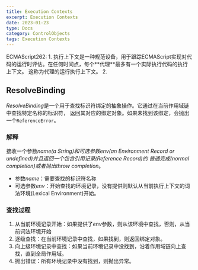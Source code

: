 ```yaml
---
title: Execution Contexts
excerpt: Execution Contexts
date: 2023-01-23
type: Docs
category: ControlObjects
tags: Execution Contexts
---
```

<Note>
 ECMAScript262:
 1. 执行上下文是一种规范设备，用于跟踪ECMAScript实现对代码的运行时评估。在任何时间点，每个**代理**最多有一个实际执行代码的执行上下文。
 这称为代理的运行执行上下文。
 2.
</Note>



## ResolveBinding

*ResolveBinding*是一个用于查找标识符绑定的抽象操作。它通过在当前作用域链中查找特定名称的标识符，
返回其对应的绑定对象。如果未找到该绑定，会抛出一个`ReferenceError`。

### 解释

接收一个参数*name(a String)*和可选参数*env(an Environment Record or undefined)*并且返回一个包含引用记录(*Reference Record*)的
普通完成(*normal completion*)或者抛出*throw completion*。

- 参数*name*：需要查找的标识符名称
- 可选参数*env*：开始查找的环境记录，没有提供则默认从当前执行上下文的词法环境(Lexical Environment)开始。

### 查找过程

1. 从当前环境记录开始：如果提供了*env*参数，则从该环境中查找，否则，从当前词法环境开始
2. 逐级查找：在当前环境记录中查找，如果找到，则返回绑定对象。
3. 向上级环境记录中查找：如果当前环境记录中没找到，沿着作用域链向上查找，直到全局作用域。
4. 抛出错误：所有环境记录中没有找到，则抛出异常。


